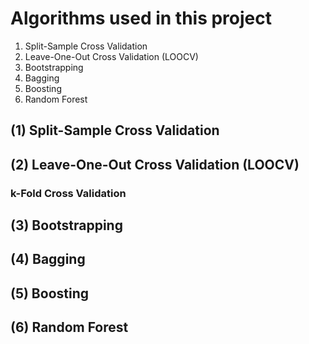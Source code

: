 # Algorithms used in this project

(1) Split-Sample Cross Validation
(2) Leave-One-Out Cross Validation (LOOCV)
(3) Bootstrapping
(4) Bagging
(5) Boosting
(6) Random Forest

## (1) Split-Sample Cross Validation

## (2) Leave-One-Out Cross Validation (LOOCV)

### k-Fold Cross Validation

## (3) Bootstrapping

## (4) Bagging

## (5) Boosting

## (6) Random Forest